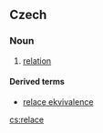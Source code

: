 ==Czech==

===Noun===
{{cs-noun|g=f}}

# [[relation]] {{set theory|lang=cs}}

====Derived terms====
* [[relace ekvivalence]] {{f}}

[[cs:relace]]